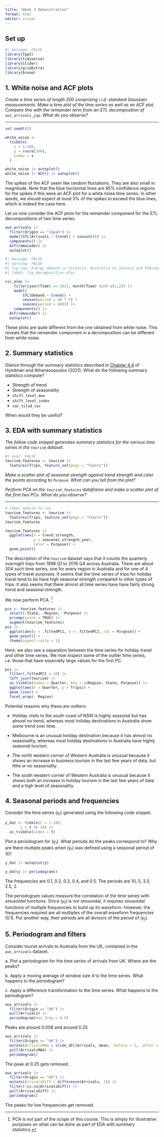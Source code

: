 ```yaml
---
title: "Week 3 Demonstration"
format: html
editor: visual
---
```


## Set up

```r
#| message: FALSE
library(fpp3)
library(tidyverse)
library(slider)
library(gridExtra)
library(broom)
```

## 1. White noise and ACF plots

*Create a time series of length 200 comprising i.i.d. standard Gaussian measurements.* *Make a time plot of the time series as well as an ACF plot.* *Compare this with the remainder term from an STL decomposition of `aus_arrivals_jap`.* *What do you observe?*

<hr>

```r
set.seed(42)

white_noise <- 
  tsibble(
    x = 1:200,
    y = rnorm(200),
    index = x
  )

white_noise |> autoplot()
white_noise |> ACF() |> autoplot()
```

The spikes of the ACF seem like random fluctations. They are also small in magnitude. Note that the blue horizontal lines are 95% confidence regions for the spikes if this were an ACF plot for a white noise time series. In other words, we should expect at most 5% of the spikes to exceed the blue lines, which is indeed the case here.

Let us now consider the ACF plots for the remainder component for the STL decompositions of two time series.

```r
aus_arrivals |>
  filter(Origin == "Japan") |>
  model(STL(Arrivals ~ trend() + season())) |>
  components() |>
  ACF(remainder) |>
  autoplot()
```

```r
#| message: FALSE
#| warning: FALSE
#| fig-cap: Energy demand in Victoria, Australia in January and February 2013, measured half-hourly.
#| label: fig-decomposition-elec

vic_elec |>
    filter(year(Time) == 2013, month(Time) %in% c(1,2)) |> 
    model(
        STL(Demand ~ trend() + 
        season(period = 48 * 7) +
        season(period = 48))) |>
    components() |>
  ACF(remainder) |>
  autoplot()

```

These plots are quite different from the one obtained from white noise. This reveals that the remainder component in a decomposition can be different from white noise.

## 2. Summary statistics

Glance through the summary statistics described in [Chapter 4.4](https://otexts.com/fpp3/other-features.html) of Hyndman and Athanasopoulos (2021). What do the following summary statistics compute?

-   Strength of trend
-   Strength of seasonality
-   `shift_level_max`
-   `shift_level_index`
-   `var_tiled_var`

When would they be useful?

## 3. EDA with summary statistics

*The follow code snippet generates summary statistics for the various time series* *in the `tourism` dataset.*

```r
#| eval: FALSE
tourism_features <- tourism |>
  features(Trips, feature_set(pkgs = "feasts"))
```

*Make a scatter plot of seasonal strength against trend strength and color the* *points according to `Purpose`. What can you tell from the plot?*

*Perform PCA on the `tourism_features` dataframe and make a scatter plot of the* *first two PCs. What do you observe?*

<hr>

```r
# Takes awhile to run
tourism_features <- tourism |>
  features(Trips, feature_set(pkgs = "feasts"))
tourism_features
```

```r
tourism_features |>
  ggplot(aes(x = trend_strength, 
             y = seasonal_strength_year,
             color = Purpose)) +
  geom_point()
```

The description of the `tourism` dataset says that it counts the quarterly overnight trips from 1998 Q1 to 2016 Q4 across Australia. There are about 304 such time series, one for every region in Australia and for one of 4 types of travel purposes. It seems that the time series of trips for holiday travel tend to be have high seasonal strength compared to other types of trips. It also seems that there almost all time series have have fairly strong trend and seasonal strength.

We now perform PCA. [^1]

[^1]: PCA is not part of the scope of this course. This is simply for illustrative purposes on what can be done as part of EDA with summary statistics.

```r
pcs <- tourism_features |>
  select(-State, -Region, -Purpose) |>
  prcomp(scale = TRUE) |>
  augment(tourism_features)
pcs |>
  ggplot(aes(x = .fittedPC1, y = .fittedPC2, col = Purpose)) +
  geom_point() +
  theme(aspect.ratio = 1)
```

Here, we also see a separation between the time series for holiday travel and other time series. We now inspect some of the outlier time series, i.e. those that have especially large values for the first PC.

```r
pcs |> 
  filter(.fittedPC1 > 10) |>
  left_join(tourism) |>
  as_tsibble(index = Quarter, key = c(Region, State, Purpose)) |>
  ggplot(aes(x = Quarter, y = Trips)) + 
  geom_line() + 
  facet_wrap(~ Region)
```

Potential reasons why these are outliers:

-   Holiday visits to the south coast of NSW is highly seasonal but has almost no trend, whereas most holiday destinations in Australia show some trend over time.

-   Melbourne is an unusual holiday destination because it has almost no seasonality, whereas most holiday destinations in Australia have highly seasonal tourism.

-   The north western corner of Western Australia is unusual because it shows an increase in business tourism in the last few years of data, but little or no seasonality.

-   The south western corner of Western Australia is unusual because it shows both an increase in holiday tourism in the last few years of data and a high level of seasonality.

## 4. Seasonal periods and frequencies

Consider the time series $(y_t)$ generated using the following code snippet.

```r
y_dat <- tibble(t = 1:100,
       y = t %% 10) |>
  as_tsibble(index = t)
```

Plot a periodogram for $(y_t)$. What periods do the peaks correspond to? Why are there multiple peaks when $(y_t)$ was defined using a seasonal period of 10?

```r
y_dat |> autoplot(y)
```

```r
y_dat$y |> periodogram()
```

The frequencies are 0.1, 0.2, 0.3, 0.4, and 0.5. The periods are 10, 5, 3.3, 2.5, 2.

The periodogram values measure the correlation of the time series with *sinusoidal* functions. Since $(y_t)$ is not sinusoidal, it requires sinusoidal functions of multiple frequencies to build up its waveform. However, the frequencies required are all multiples of the overall waveform frequencies (0.1). Put another way, their periods are all divisors of the period of $(y_t)$.

## 5. Periodogram and filters

Consider tourist arrivals to Australia from the UK, contained in the `aus_arrivals` dataset.

a\. Plot a periodogram for the time series of arrivals from UK. Where are the peaks?

b\. Apply a moving average of window size 4 to the time series. What happens to the periodogram?

c\. Apply a difference transformation to the time series. What happens to the periodogram?

```r
aus_arrivals |>
  filter(Origin == "UK") |>
  pull(Arrivals) |>
  periodogram(max_freq = 0.5)
```

Peaks are around 0.008 and around 0.25.

```r
aus_arrivals |>
  filter(Origin == "UK") |>
  mutate(ArrivalsMA4 = slide_dbl(Arrivals, mean, .before = 2, .after = 1)) |>
  pull(ArrivalsMA4) |>
  periodogram()
```

The peak at 0.25 gets removed.

```r
aus_arrivals |>
  filter(Origin == "UK") |>
  mutate(ArrivalsDiff = difference(Arrivals, 1)) |>
  filter(!is.na(ArrivalsDiff)) |>
  pull(ArrivalsDiff) |>
  periodogram()
```

The peaks for low frequencies get removed.
